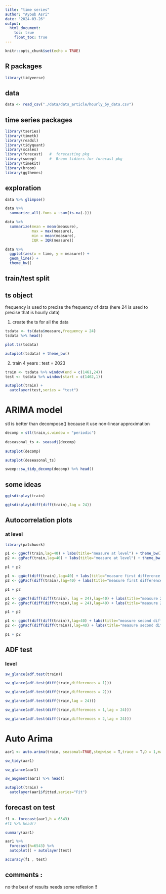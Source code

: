 ```yaml
---
title: "time series"
author: "Ayoub Asri"
date: "2024-03-26"
output: 
  html_document:
    toc: true
    float_toc: true
---
```


```r
knitr::opts_chunk$set(echo = TRUE)
```

## R packages

```r
library(tidyverse)
```

## data

```r
data <- read_csv("./data/data_article/hourly_5y_data.csv")
```

## time series packages

```r
library(tseries)
library(timetk)
library(readxl)
library(tidyquant)
library(scales)
library(forecast)   #  forecasting pkg
library(sweep)      #  Broom tidiers for forecast pkg
library(timekit)
library(broom)
library(ggthemes)
```
## exploration

```r
data %>% glimpse()
```

```r
data %>% 
  summarize_all(.funs = ~sum(is.na(.)))
```

```r
data %>% 
  summarize(mean = mean(measure),
            max = max(measure),
            min = mean(measure),
            IQR = IQR(measure))
```

```r
data %>% 
  ggplot(aes(x = time, y = measure)) +
  geom_line() +
  theme_bw()
```
## train/test split 

## ts object

frequency is used to precise the frequency of data (here 24 is used to precise that is hourly data)

1. create the ts for all the data
```r
tsdata <- ts(data$measure,frequency = 24)
tsdata %>% head()
```


```r
plot.ts(tsdata)
```

```r
autoplot(tsdata) + theme_bw()
```

2. train 4 years : test = 2023

```r
train <- tsdata %>% window(end = c(1461,24))
test <- tsdata %>% window(start = c(1462,1))
```

```r
autoplot(train) +
  autolayer(test,series = "test")
```





# ARIMA model 

stl is better than decompose() because it use non-linear approximation

```r
decomp = stl(train,s.window = "periodic")
 
deseasonal_ts <- seasadj(decomp)
 
autoplot(decomp)
```

```r
autoplot(deseasonal_ts) 
```
```r
sweep::sw_tidy_decomp(decomp) %>% head()
```

## some ideas
```r
ggtsdisplay(train)
```

```r
ggtsdisplay(diff(diff(train),lag = 24)) 
```

## Autocorrelation plots 

### at level
```r
library(patchwork)
```


```r
p1 <- ggAcf(train,lag=40) + labs(title="measure at level") + theme_bw()
p2 <- ggPacf(train,lag=40) + labs(title="measure at level") + theme_bw()

p1 + p2
```

```r
p1 <- ggAcf(diff(train),lag=40) + labs(title="measure first difference ") + theme_bw()
p2 <- ggPacf(diff(train),lag=40) + labs(title="measure first difference") + theme_bw()

p1 + p2
```

```r
p1 <- ggAcf(diff(diff(train), lag = 24),lag=40) + labs(title="measure 24 lag") + theme_bw()
p2 <- ggPacf(diff(diff(train),lag = 24),lag=40) + labs(title="measure 24 lag") + theme_bw()

p1 + p2
```


```r
p1 <- ggAcf(diff(diff(train)),lag=40) + labs(title="measure second difference ") + theme_bw()
p2 <- ggPacf(diff(diff(train)),lag=40) + labs(title="measure second difference") + theme_bw()

p1 + p2
```

## ADF test

### level
```r
sw_glance(adf.test(train))
```
```r
sw_glance(adf.test(diff(train,differences = 1)))
```
```r
sw_glance(adf.test(diff(train,differences = 2)))
```
```r
sw_glance(adf.test(diff(train,lag = 24)))
```

```r
sw_glance(adf.test(diff(train,differences = 1,lag = 24)))
```
```r
sw_glance(adf.test(diff(train,differences = 2,lag = 24)))
```
# Auto Arima

```r
aar1 <- auto.arima(train, seasonal=TRUE,stepwise = T,trace = T,D = 1,max.p = 3,max.q = 3)
```
```r
sw_tidy(aar1)
```

```r
sw_glance(aar1)
```
```r
sw_augment(aar1) %>% head()
```
```r
autoplot(train) +
  autolayer(aar1$fitted,series="Fit")
```

## forecast on test

```r
f1 <- forecast(aar1,h = 6543)
#f1 %>% head()
```

```r
summary(aar1)
```

```r
aar1 %>%
  forecast(h=6543) %>%
  autoplot() + autolayer(test)
```


```r
accuracy(f1 , test)
```

## comments : 

no the best of results needs some reflexion !!
